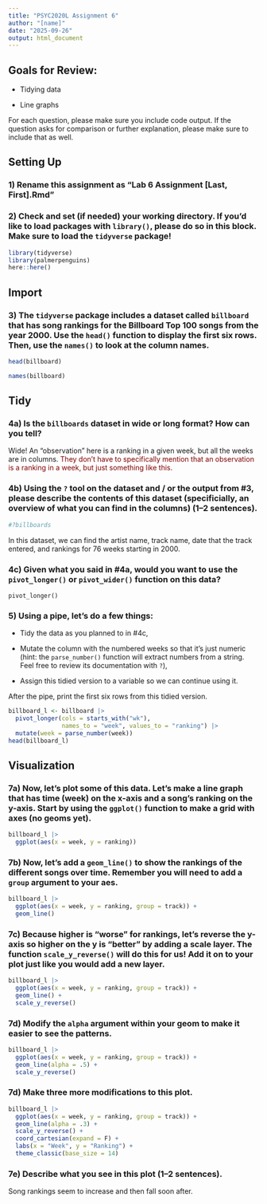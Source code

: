 ```yaml
---
title: "PSYC2020L Assignment 6"
author: "[name]"
date: "2025-09-26"
output: html_document
---
```


## Goals for Review:

* Tidying data

* Line graphs

For each question, please make sure you include code output. If the question asks for comparison or further explanation, please make sure to include that as well. 


## Setting Up

### 1) Rename this assignment as "Lab 6 Assignment [Last, First].Rmd" 

### 2) Check and set (if needed) your working directory. If you'd like to load packages with `library()`, please do so in this block. Make sure to load the `tidyverse` package!
```r
library(tidyverse)
library(palmerpenguins)
here::here()
```


## Import

### 3) The `tidyverse` package includes a dataset called `billboard` that has song rankings for the Billboard Top 100 songs from the year 2000. Use the `head()` function to display the first six rows. Then, use the `names()` to look at the column names.
```r
head(billboard)

names(billboard)
```


## Tidy

### 4a) Is the `billboards` dataset in wide or long format? How can you tell?

Wide! An "observation" here is a ranking in a given week, but all the weeks are in columns. <span style = "color:maroon">They don't have to specifically mention that an observation is a ranking in a week, but just something like this. </span>

### 4b) Using the `?` tool on the dataset and / or the output from \#3, please describe the contents of this dataset (specificially, an overview of what you can find in the columns) (1--2 sentences).
```r
#?billboards
```

In this dataset, we can find the artist name, track name, date that the track entered, and rankings for 76 weeks starting in 2000.

### 4c) Given what you said in \#4a, would you want to use the `pivot_longer()` or `pivot_wider()` function on this data?

`pivot_longer()`

### 5) Using a pipe, let's do a few things: 

* Tidy the data as you planned to in \#4c, 

* Mutate the column with the numbered weeks so that it's just numeric (hint: the `parse_number()` function will extract numbers from a string. Feel free to review its documentation with `?`), 

* Assign this tidied version to a variable so we can continue using it.

After the pipe, print the first six rows from this tidied version.
```r
billboard_l <- billboard |>
  pivot_longer(cols = starts_with("wk"),
               names_to = "week", values_to = "ranking") |>
  mutate(week = parse_number(week))
head(billboard_l)
```


## Visualization

### 7a) Now, let's plot some of this data. Let's make a line graph that has time (week) on the x-axis and a song's ranking on the y-axis. Start by using the `ggplot()` function to make a grid with axes (no geoms yet).
```r
billboard_l |>
  ggplot(aes(x = week, y = ranking))
```

### 7b) Now, let's add a `geom_line()` to show the rankings of the different songs over time. Remember you will need to add a `group` argument to your aes.
```r
billboard_l |>
  ggplot(aes(x = week, y = ranking, group = track)) +
  geom_line()
```

### 7c) Because higher is "worse" for rankings, let's reverse the y-axis so higher on the y is "better" by adding a scale layer. The function `scale_y_reverse()` will do this for us! Add it on to your plot just like you would add a new layer.
```r
billboard_l |>
  ggplot(aes(x = week, y = ranking, group = track)) +
  geom_line() +
  scale_y_reverse()
```

### 7d) Modify the `alpha` argument within your geom to make it easier to see the patterns.
```r
billboard_l |>
  ggplot(aes(x = week, y = ranking, group = track)) +
  geom_line(alpha = .5) +
  scale_y_reverse()
```

### 7d) Make three more modifications to this plot.
```r
billboard_l |>
  ggplot(aes(x = week, y = ranking, group = track)) +
  geom_line(alpha = .3) +
  scale_y_reverse() +
  coord_cartesian(expand = F) +
  labs(x = "Week", y = "Ranking") +
  theme_classic(base_size = 14)
```

### 7e) Describe what you see in this plot (1--2 sentences).

Song rankings seem to increase and then fall soon after. 

